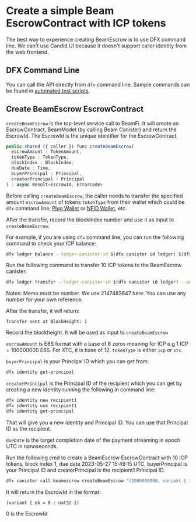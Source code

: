 # Create a simple Beam EscrowContract with ICP tokens

The best way to experience creating BeamEscrow is to use DFX command line. We can't use Candid UI because it doesn't support caller identity from the web frontend.

## DFX Command Line

You can call the API directly from `dfx` command line. Sample commands can be found in [automated test scripts](https://github.com/BeamFi/BeamFiProtocol/blob/main/backend/test/test-claim-reentrancy.sh).

## Create BeamEscrow EscrowContract

`createBeamEscrow` is the top-level service call to BeamFi. It will create an EscrowContract, BeamModel (by calling Beam Canister) and return the EscrowId. The EscrowId is the unique identifier for the EscrowContract.

```js
public shared ({ caller }) func createBeamEscrow(
  escrowAmount : TokenAmount,
  tokenType : TokenType,
  blockIndex : BlockIndex,
  dueDate : Time,
  buyerPrincipal : Principal,
  creatorPrincipal : Principal
) : async Result<EscrowId, ErrorCode>
```

Before calling `createBeamEscrow`, the caller needs to transfer the specified amount `escrowAmount` of tokens `tokenType` from their wallet which could be `dfx` command line, [Plug Wallet](https://plugwallet.ooo/) or [NFID Wallet](https://nfid.one/), etc.

After the transfer, record the blockIndex number and use it as input to `createBeamEscrow`.

For example, if you are using `dfx` command line, you can run the following command to check your ICP balance:

```bash
dfx ledger balance --ledger-canister-id $(dfx canister id ledger) $(dfx ledger account-id)
```

Run the following command to transfer 10 ICP tokens to the BeamEscrow canister:

```bash
dfx ledger transfer --ledger-canister-id $(dfx canister id ledger) --amount 10 --memo 2147483647 $(dfx ledger account-id --of-canister beamescrow)
```


<Callout type="warning" emoji="⚠️">
  Notes: Memo must be number. We use 2147483647 here. You can use any number for
  your own reference.
</Callout>

After the transfer, it will return:

```
Transfer sent at BlockHeight: 1
```

Record the blockheight. It will be used as input to `createBeamEscrow`

`escrowAmount` is E8S format with a base of 8 zeros meaning for ICP e.g 1 ICP = 100000000 E8S. For XTC, it is base of 12.
`tokenType` is either `icp` or `xtc`.

`buyerPrincipal` is your Principal ID which you can get from:

```bash
dfx identity get-principal
```

`creatorPrincipal` is the Principal ID of the recipient which you can get by creating a new identity running the following in command line:

```bash
dfx identity new recipient1
dfx identity use recipient1
dfx identity get-principal
```

That will give you a new identity and Principal ID. You can use that Principal ID as the recipient.

`dueDate` is the target completion date of the payment streaming in epoch UTC in nanoseconds.

Run the following cmd to create a BeamEscrow EscrowContract with 10 ICP tokens, block index 1, due date 2023-05-27 15:49:15 UTC, buyerPrincipal is your Principal ID and creatorPrincipal is the recipient1 Principal ID.

```bash
dfx canister call beamescrow createBeamEscrow "(1000000000, variant { icp }, 1, 1682714555000000000, principal \"ktaun-mznjo-4w2qi-von4m-qodwj-hpm4t-d4yoo-dkzvz-7al2r-px72c-gae\", principal \"om674-h2bcd-bhoxu-2deg5-lqfv5-w7kea-oqsa2-rhtqu-o5jih-5xfc7-qae\")"
```

It will return the EscrowId in the format:

```
(variant { ok = 0 : nat32 })
```

0 is the EscrowId
